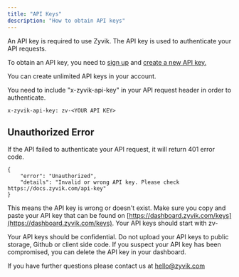 ```yaml
---
title: "API Keys"
description: "How to obtain API keys"
---
```


An API key is required to use Zyvik. The API key is used to authenticate your API requests.

To obtain an API key, you need to [sign up](https://dashboard.zyvik.com) and [create a new API key.](https://dashboard.zyvik.com/keys)

You can create unlimited API keys in your account.

You need to include "x-zyvik-api-key" in your API request header in order to authenticate.

```
x-zyvik-api-key: zv-<YOUR API KEY>
```

## Unauthorized Error

If the API failed to authenticate your API request, it will return 401 error code.

```
{
    "error": "Unauthorized",
    "details": "Invalid or wrong API key. Please check https://docs.zyvik.com/api-key"
}
```

This means the API key is wrong or doesn't exist. Make sure you copy and paste your API key that can be found on [https://dashboard.zyvik.com/keys](https://dashboard.zyvik.com/keys). Your API keys should start with zv-

Your API keys should be confidential. Do not upload your API keys to public storage, Github or client side code. If you suspect your API key has been compromised, you can delete the API key in your dashboard.

If you have further questions please contact us at [hello@zyvik.com](mailto:hello@zyvik.com)
